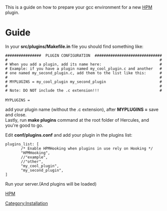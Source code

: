 This is a guide on how to prepare your gcc environment for a new [[HPM]] plugin.
= Guide =
In your '''src/plugins/Makefile.in''' file you should find something like:
 ################  PLUGIN CONFIGURATION  ##############################
 #                                                                    #
 # When you add a plugin, add its name here:                          #
 # Example: if you have a plugin named my_cool_plugin.c and another   #
 # one named my_second_plugin.c, add them to the list like this:      #
 #                                                                    #
 # MYPLUGINS = my_cool_plugin my_second_plugin                        #
 #                                                                    #
 # Note: DO NOT include the .c extension!!!                           #
 
 MYPLUGINS = 
add your plugin name (without the .c extension), after '''MYPLUGINS =''' save and close.<br/>
Lastly, run '''make plugins''' command at the root folder of Hercules, and you're good to go.


Edit '''conf/plugins.conf'''
and add your plugin in the plugins list:

 plugins_list: [
        /* Enable HPMHooking when plugins in use rely on Hooking */
        "HPMHooking",
        //"example",
        //"other",
        "my_cool_plugin",
        "my_second_plugin",
 ]


Run your server.(And plugins will be loaded)

[[HPM]]
[[Category:Installation]]